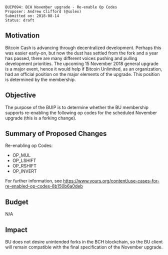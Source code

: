 <pre>
BUIP094: BCH November upgrade - Re-enable Op Codes
Proposer: Andrew Clifford (@solex)
Submitted on: 2018-08-14
Status: draft
</pre>

==Motivation==
Bitcoin Cash is advancing through decentralized development. Perhaps this was easier early-on, but now the dust has settled from the fork and a year has passed, there are many different voices pushing and pulling development priorities. The upcoming 15 November 2018 general upgrade is a major event, hence it would help if Bitcoin Unlimited, as an organization, had an official position on the major elements of the upgrade. This position is determined by the membership.

==Objective==

The purpose of the BUIP is to determine whether the BU membership supports re-enabling the following op codes for the scheduled November upgrade (this is a forking change).

==Summary of Proposed Changes==

Re-enabling op Codes:

* OP_MUL
* OP_LSHIFT
* OP_RSHIFT
* OP_INVERT

For further information, see https://www.yours.org/content/use-cases-for-re-enabled-op-codes-8b150b6a0deb

==Budget==

N/A

==Impact==

BU does not desire unintended forks in the BCH blockchain, so the BU client will remain compatible with the final specification of the November upgrade.
